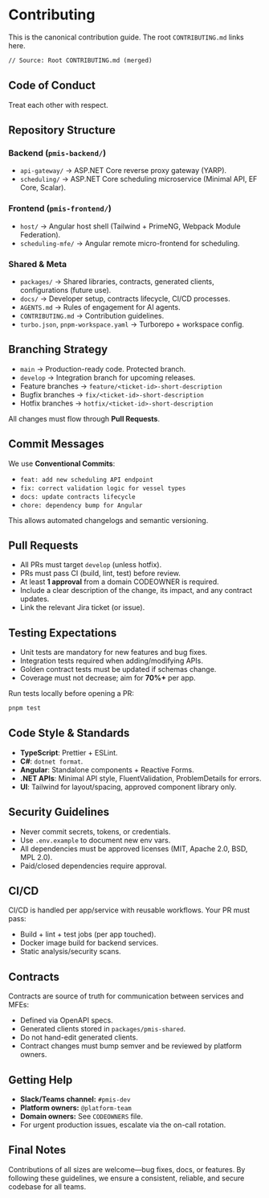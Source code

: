 # Contributing


<Callout type="info">This is the canonical contribution guide. The root `CONTRIBUTING.md` links here.</Callout>

```md
// Source: Root CONTRIBUTING.md (merged)
```

## Code of Conduct

Treat each other with respect.

## Repository Structure

### Backend (`pmis-backend/`)
- `api-gateway/` → ASP.NET Core reverse proxy gateway (YARP).
- `scheduling/` → ASP.NET Core scheduling microservice (Minimal API, EF Core, Scalar).

### Frontend (`pmis-frontend/`)
- `host/` → Angular host shell (Tailwind + PrimeNG, Webpack Module Federation).
- `scheduling-mfe/` → Angular remote micro-frontend for scheduling.

### Shared & Meta
- `packages/` → Shared libraries, contracts, generated clients, configurations (future use).
- `docs/` → Developer setup, contracts lifecycle, CI/CD processes.
- `AGENTS.md` → Rules of engagement for AI agents.
- `CONTRIBUTING.md` → Contribution guidelines.
- `turbo.json`, `pnpm-workspace.yaml` → Turborepo + workspace config.

## Branching Strategy

* `main` → Production-ready code. Protected branch.
* `develop` → Integration branch for upcoming releases.
* Feature branches → `feature/<ticket-id>-short-description`
* Bugfix branches → `fix/<ticket-id>-short-description`
* Hotfix branches → `hotfix/<ticket-id>-short-description`

All changes must flow through **Pull Requests**.

## Commit Messages

We use **Conventional Commits**:

* `feat: add new scheduling API endpoint`
* `fix: correct validation logic for vessel types`
* `docs: update contracts lifecycle`
* `chore: dependency bump for Angular`

This allows automated changelogs and semantic versioning.

## Pull Requests

* All PRs must target `develop` (unless hotfix).
* PRs must pass CI (build, lint, test) before review.
* At least **1 approval** from a domain CODEOWNER is required.
* Include a clear description of the change, its impact, and any contract updates.
* Link the relevant Jira ticket (or issue).

## Testing Expectations

* Unit tests are mandatory for new features and bug fixes.
* Integration tests required when adding/modifying APIs.
* Golden contract tests must be updated if schemas change.
* Coverage must not decrease; aim for **70%+** per app.

Run tests locally before opening a PR:

```bash
pnpm test
```

## Code Style & Standards

* **TypeScript**: Prettier + ESLint.
* **C#**: `dotnet format`.
* **Angular**: Standalone components + Reactive Forms.
* **.NET APIs**: Minimal API style, FluentValidation, ProblemDetails for errors.
* **UI**: Tailwind for layout/spacing, approved component library only.

## Security Guidelines

* Never commit secrets, tokens, or credentials.
* Use `.env.example` to document new env vars.
* All dependencies must be approved licenses (MIT, Apache 2.0, BSD, MPL 2.0).
* Paid/closed dependencies require approval.

## CI/CD

CI/CD is handled per app/service with reusable workflows.
Your PR must pass:

* Build + lint + test jobs (per app touched).
* Docker image build for backend services.
* Static analysis/security scans.

## Contracts

Contracts are source of truth for communication between services and MFEs:

* Defined via OpenAPI specs.
* Generated clients stored in `packages/pmis-shared`.
* Do not hand-edit generated clients.
* Contract changes must bump semver and be reviewed by platform owners.

## Getting Help

* **Slack/Teams channel:** `#pmis-dev`
* **Platform owners:** `@platform-team`
* **Domain owners:** See `CODEOWNERS` file.
* For urgent production issues, escalate via the on-call rotation.

## Final Notes

Contributions of all sizes are welcome—bug fixes, docs, or features.
By following these guidelines, we ensure a consistent, reliable, and secure codebase for all teams.


